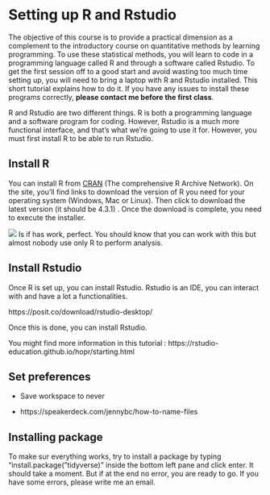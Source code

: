 # Setting up R and Rstudio

The objective of this course is to provide a practical dimension as a complement to the introductory course on quantitative methods by learning programming. To use these statistical methods, you will learn to code in a programming language called R and through a software called Rstudio. To get the first session off to a good start and avoid wasting too much time setting up, you will need to bring a laptop with R and Rstudio installed. This short tutorial explains how to do it. If you have any issues to install these programs correctly, **please contact me before the first class**.

R and Rstudio are two different things. R is both a programming language and a software program for coding. However, Rstudio is a much more functional interface, and that's what we're going to use it for. However, you must first install R to be able to run Rstudio.

## Install R

You can install R from [CRAN](https://cloud.r-project.org/) (The comprehensive R Archive Network). On the site, you'll find links to download the version of R you need for your operating system (Windows, Mac or Linux). Then click to download the latest version (it should be 4.3.1) . Once the download is complete, you need to execute the installer.

![](00_getting_started/image/download_r) Is if has work, perfect. You should know that you can work with this but almost nobody use only R to perform analysis.

## Install Rstudio

Once R is set up, you can install Rstudio. Rstudio is an IDE, you can interact with and have a lot a functionalities.

https://posit.co/download/rstudio-desktop/

Once this is done, you can install Rstudio.

You might find more information in this tutorial : https://rstudio-education.github.io/hopr/starting.html

## Set preferences

-   Save workspace to never

-   https://speakerdeck.com/jennybc/how-to-name-files

## Installing package

To make sur everything works, try to install a package by typing "install.package("tidyverse)" inside the bottom left pane and click enter. It should take a moment. But if at the end no error, you are ready to go. If you have some errors, please write me an email.

